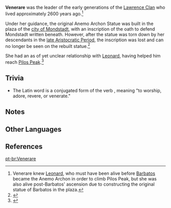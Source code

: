 {{Character Infobox
|type             = Historical
|deceased         = Past
|name             = Venerare
|region           = Mondstadt
|affiliation      = Lawrence Clan
|ancestry         = Lawrence Clan
|relative         = Lord Lawrence
|relativeNote     = Descendant
|relative2        = Barca Lawrence
|relativeNote2    = Descendant
|relative3        = Kreuzlied
|relativeNote3    = Descendant
|relative4        = Eula
|relativeNote4    = Descendant
|relative5        = Schubert
|relativeNote5    = Descendant
}}
'''Venerare''' was the leader of the early generations of the [[Lawrence Clan]] who lived approximately 2600 years ago.<ref group="Note">Venerare knew [[Leonard]], who must have been alive before [[Barbatos]] became the Anemo Archon in order to climb Pilos Peak, but she was also alive post-Barbatos' ascension due to constructing the original statue of Barbatos in the plaza.</ref>

Under her guidance, the original Anemo Archon Statue was built in the plaza of the [[city of Mondstadt]], with an inscription of the oath to defend Mondstadt written beneath. However, after the statue was torn down by her descendants in the [[Timeline#Late Aristocratic Period (1600–1000 years ago)|late Aristocratic Period]], the inscription was lost and can no longer be seen on the rebuilt statue.<ref>{{Ref/Weapon|Royal Grimoire}}</ref>

She had an as of yet unclear relationship with [[Leonard]], having helped him reach [[Pilos Peak]].<ref>{{Ref/Book|Of Mountains and Seas}}</ref>

==Trivia==
* The Latin word ''{{wt|venerare||Latin}}'' is a conjugated form of the verb ''{{wt|veneror||Latin}}'', meaning "to worship, adore, revere, or venerate."

==Notes==
{{Reflist|note=1}}

==Other Languages==
{{Other Languages
|default_hidden = 1
|en      = Venerare
|zhs     = 梵尼拉睿
|zhs_rm  = Fànnílāruì
|zht     = 梵尼拉睿
|zht_rm  = Fànnílāruì
|ja      = ヴァニーラーレ
|ja_rm   = Vaniiraare
|ko      = 베네라리
|ko_rm   = Benerari
|es      = Venerare
|fr      = Venerare
|ru      = Венераре
|th      = Venerare
|vi      = Venerare
|de      = Venerare
|id      = Venerare
|pt      = Venerare
}}

==References==
{{Reflist}}

[[pt-br:Venerare]]